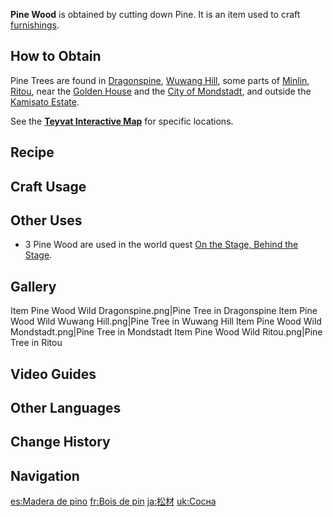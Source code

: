 {{Item Infobox
|id           = 101303
|image        = Item Pine Wood.png
|type         = Materials
|group        = Wood
|group2       = Furnishing Materials
|invCategory  = Materials
|quality      = 1
|description  = Timber obtained from pines. Its color and grain are nothing to write home about, but its unpretentious nature is elegant in its own right. The wood is very sturdy as well. In able hands, its products should be able to resist moth and rot alike.<br />Can be used to create furnishings.
|source1      = Cutting down Pines found in [[Dragonspine]], [[Wuwang Hill]], [[Minlin]], [[Ritou]], near the [[Golden House]], and the [[City of Mondstadt]].
|source2      = Converting [[Forging Ores]]
}}
'''Pine Wood'''  is obtained by cutting down Pine. It is an item used to craft [[furnishings]].

==How to Obtain==
Pine Trees are found in [[Dragonspine]], [[Wuwang Hill]], some parts of [[Minlin]], [[Ritou]], near the [[Golden House]] and the [[City of Mondstadt]], and outside the [[Kamisato Estate]].

See the '''[https://webstatic-sea.mihoyo.com/app/ys-map-sea/index.html#/map/2?shown_types=175 Teyvat Interactive Map]''' for specific locations.

==Recipe==
{{Recipe
|type = Wood
|Iron Chunk = 3
|sort = Iron Chunk
}}
{{Recipe
|type = Wood
|White Iron Chunk = 2
|sort = White Iron Chunk
}}
{{Recipe
|type = Wood
|Crystal Chunk = 1
|sort = Crystal Chunk
}}
{{Recipe
|type = Wood
|Magical Crystal Chunk = 1
|sort = Magical Crystal Chunk
}}
{{Recipe
|type = Wood
|Amethyst Lump = 1
|sort = Amethyst Lump
}}

==Craft Usage==
{{Craft Usage}}

==Other Uses==
* 3 Pine Wood are used in the world quest [[On the Stage, Behind the Stage]].

==Gallery==
<gallery>
Item Pine Wood Wild Dragonspine.png|Pine Tree in Dragonspine
Item Pine Wood Wild Wuwang Hill.png|Pine Tree in Wuwang Hill
Item Pine Wood Wild Mondstadt.png|Pine Tree in Mondstadt
Item Pine Wood Wild Ritou.png|Pine Tree in Ritou
</gallery>

==Video Guides==
{{EVT
|video1   = https://youtu.be/WK9WkcRRwKs
|caption1 = Farm Guide
}}

==Other Languages==
{{Other Languages
|default_hidden = 1
|en      = Pine Wood
|zhs     = 松木
|zhs_rm  = Sōngmù
|zht     = 松木
|zht_rm  = Sōngmù
|ja      = 松材
|ja_rm   = Matsuzai{{Assumed}}
|ko      = 소나무
|ko_rm   = Sonamu
|es      = Madera de pino
|fr      = Bois de pin
|ru      = Сосна
|th      = ไม้สน
|th_rm   = Mai Son
|vi      = Gỗ Thông
|de      = Kiefernholz
|id      = Pine Wood
|pt      = Pinheiro
|tr      = Çam Kütüğü
|it      = Legno di pino
}}

==Change History==
{{Change History|1.5}}

==Navigation==
{{Material Navbox|type=Crafting Materials}}

[[es:Madera de pino]]
[[fr:Bois de pin]]
[[ja:松材]]
[[uk:Сосна]]